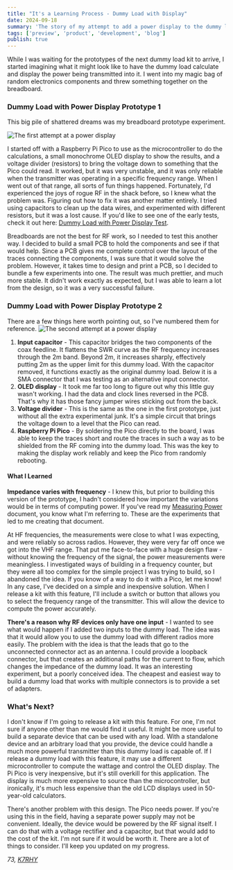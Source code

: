 ```yaml
---
title: "It's a Learning Process - Dummy Load with Display"
date: 2024-09-18
summary: 'The story of my attempt to add a power display to the dummy load.'
tags: ['preview', 'product', 'development', 'blog']
publish: true
---
```


While I was waiting for the prototypes of the next dummy load kit to arrive, I started imagining what it might look like to have the dummy load calculate and display the power being transmitted into it. I went into my magic bag of random electronics components and threw something together on the breadboard.

### Dummy Load with Power Display Prototype 1

This big pile of shattered dreams was my breadboard prototype experiment.

![The first attempt at a power display](/images/LoadWithDisplay_Prototype1.png 'Dummy Load with Power Display Prototype 1')

I started off with a Raspberry Pi Pico to use as the microcontroller to do the calculations, a small monochrome OLED display to show the results, and a voltage divider (resistors) to bring the voltage down to something that the Pico could read. It worked, but it was very unstable, and it was only reliable when the transmitter was operating in a specific frequency range. When I went out of that range, all sorts of fun things happened. Fortunately, I'd experienced the joys of rogue RF in the shack before, so I knew what the problem was. Figuring out how to fix it was another matter entirely. I tried using capacitors to clean up the data wires, and experimented with different resistors, but it was a lost cause. If you'd like to see one of the early tests, check it out here: [Dummy Load with Power Display Test](/video/Power-poc.mp4).

Breadboards are not the best for RF work, so I needed to test this another way. I decided to build a small PCB to hold the components and see if that would help. Since a PCB gives me complete control over the layout of the traces connecting the components, I was sure that it would solve the problem. However, it takes time to design and print a PCB, so I decided to bundle a few experiments into one. The result was much prettier, and much more stable. It didn't work exactly as expected, but I was able to learn a lot from the design, so it was a very successful failure.

### Dummy Load with Power Display Prototype 2

There are a few things here worth pointing out, so I've numbered them for reference.
![The second attempt at a power display](/images/LoadWithDisplay.png 'Dummy Load with Power Display Prototype 2')

1. **Input capacitor** - This capacitor bridges the two components of the coax feedline. It flattens the SWR curve as the RF frequency increases through the 2m band. Beyond 2m, it increases sharply, effectively putting 2m as the upper limit for this dummy load. With the capacitor removed, it functions exactly as the original dummy load. Below it is a SMA connector that I was testing as an alternative input connector.
2. **OLED display** - It took me far too long to figure out why this little guy wasn't working. I had the data and clock lines reversed in the PCB. That's why it has those fancy jumper wires sticking out from the back.
3. **Voltage divider** - This is the same as the one in the first prototype, just without all the extra experimental junk. It's a simple circuit that brings the voltage down to a level that the Pico can read.
4. **Raspberry Pi Pico** - By soldering the Pico directly to the board, I was able to keep the traces short and route the traces in such a way as to be shielded from the RF coming into the dummy load. This was the key to making the display work reliably and keep the Pico from randomly rebooting.

#### What I Learned

**Impedance varies with frequency** - I knew this, but prior to building this version of the prototype, I hadn't considered how important the variations would be in terms of computing power. If you've read my [Measuring Power](/docs/power_measurement) document, you know what I'm referring to. These are the experiments that led to me creating that document.

At HF frequencies, the measurements were close to what I was expecting, and were reliably so across radios. However, they were very far off once we got into the VHF range. That put me face-to-face with a huge design flaw - without knowing the frequency of the signal, the power measurements were meaningless. I investigated ways of building in a frequency counter, but they were all too complex for the simple project I was trying to build, so I abandoned the idea. If you know of a way to do it with a Pico, let me know! In any case, I've decided on a simple and inexpensive solution. When I release a kit with this feature, I'll include a switch or button that allows you to select the frequency range of the transmitter. This will allow the device to compute the power accurately.

**There's a reason why RF devices only have one input** - I wanted to see what would happen if I added two inputs to the dummy load. The idea was that it would allow you to use the dummy load with different radios more easily. The problem with the idea is that the leads that go to the unconnected connector act as an antenna. I could provide a loopback connector, but that creates an additional paths for the current to flow, which changes the impedance of the dummy load. It was an interesting experiment, but a poorly conceived idea. The cheapest and easiest way to build a dummy load that works with multiple connectors is to provide a set of adapters.

### What's Next?

I don't know if I'm going to release a kit with this feature. For one, I'm not sure if anyone other than me would find it useful. It might be more useful to build a separate device that can be used with any load. With a standalone device and an arbitrary load that you provide, the device could handle a much more powerful transmitter than this dummy load is capable of. If I release a dummy load with this feature, it may use a different microcontroller to compute the wattage and control the OLED display. The Pi Pico is very inexpensive, but it's still overkill for this application. The display is much more expensive to source than the microcontroller, but ironically, it's much less expensive than the old LCD displays used in 50-year-old calculators.

There's another problem with this design. The Pico needs power. If you're using this in the field, having a separate power supply may not be convenient. Ideally, the device would be powered by the RF signal itself. I can do that with a voltage rectifier and a capacitor, but that would add to the cost of the kit. I'm not sure if it would be worth it. There are a lot of things to consider. I'll keep you updated on my progress.

_73, [K7RHY](mailto:de.k7rhy@gmail.com)_
